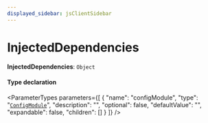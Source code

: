 ```yaml
---
displayed_sidebar: jsClientSidebar
---
```



# InjectedDependencies

 **InjectedDependencies**: `Object`

#### Type declaration

<ParameterTypes parameters={[
  {
    "name": "configModule",
    "type": "[`ConfigModule`](internal.internal.ConfigModule.mdx)",
    "description": "",
    "optional": false,
    "defaultValue": "",
    "expandable": false,
    "children": []
  }
]} />
